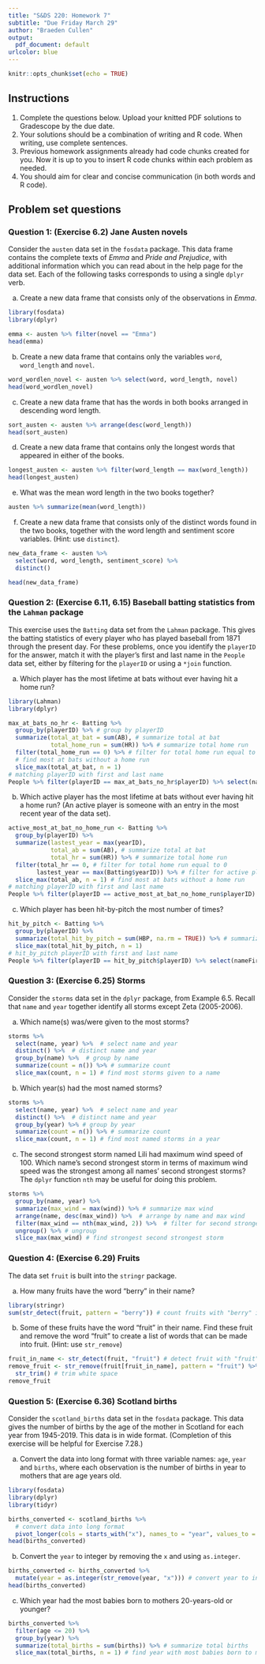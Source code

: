 ```yaml
---
title: "S&DS 220: Homework 7"
subtitle: "Due Friday March 29"
author: "Braeden Cullen"
output:
  pdf_document: default
urlcolor: blue
---
```


```r
knitr::opts_chunk$set(echo = TRUE)
```

## Instructions

1. Complete the questions below.  Upload your knitted PDF solutions to Gradescope by the due date.
2. Your solutions should be a combination of writing and R code.  When writing, use complete sentences.
3. Previous homework assignments already had code chunks created for you.  Now it is up to you to insert R code chunks within each problem as needed.
4. You should aim for clear and concise communication (in both words and R code).

## Problem set questions

### Question 1: (Exercise 6.2) Jane Austen novels

Consider the `austen` data set in the `fosdata` package. This data frame contains the complete texts of *Emma* and *Pride and Prejudice*, with additional information which you can read about in the help page for the data set. Each of the following tasks corresponds to using a single `dplyr` verb.

(a) Create a new data frame that consists only of the observations in *Emma*.

```r
library(fosdata)
library(dplyr)

emma <- austen %>% filter(novel == "Emma")
head(emma)
```
(b) Create a new data frame that contains only the variables `word`, `word_length` and `novel`.

```r
word_wordlen_novel <- austen %>% select(word, word_length, novel)
head(word_wordlen_novel)
```
(c) Create a new data frame that has the words in both books arranged in descending word length.

```r
sort_austen <- austen %>% arrange(desc(word_length))
head(sort_austen)

```
(d) Create a new data frame that contains only the longest words that appeared in either of the books.

```r
longest_austen <- austen %>% filter(word_length == max(word_length))
head(longest_austen)
```
(e) What was the mean word length in the two books together?

```r
austen %>% summarize(mean(word_length))
```

(f) Create a new data frame that consists only of the distinct words found in the two books, together with the word length and sentiment score variables. (Hint: use `distinct`).

```r
new_data_frame <- austen %>%
  select(word, word_length, sentiment_score) %>%
  distinct()

head(new_data_frame)
```

\newpage

### Question 2: (Exercise 6.11, 6.15) Baseball batting statistics from the `Lahman` package

This exercise uses the `Batting` data set from the `Lahman` package. This gives the batting statistics of every player who has played baseball from 1871 through the present day.  For these problems, once you identify the `playerID` for the answer, match it with the player's first and last name in the `People` data set, either by filtering for the `playerID` or using a `*join` function.

(a) Which player has the most lifetime at bats without ever having hit a home run?

```r
library(Lahman)
library(dplyr)

max_at_bats_no_hr <- Batting %>%
  group_by(playerID) %>% # group by playerID
  summarize(total_at_bat = sum(AB), # summarize total at bat
            total_home_run = sum(HR)) %>% # summarize total home run
  filter(total_home_run == 0) %>% # filter for total home run equal to 0
  # find most at bats without a home run
  slice_max(total_at_bat, n = 1) 
# matching playerID with first and last name
People %>% filter(playerID == max_at_bats_no_hr$playerID) %>% select(nameFirst, nameLast)
```

(b) Which active player has the most lifetime at bats without ever having hit a home run? (An active player is someone with an entry in the most recent year of the data set).

```r
active_most_at_bat_no_home_run <- Batting %>%
  group_by(playerID) %>% 
  summarize(lastest_year = max(yearID),
            total_ab = sum(AB), # summarize total at bat
            total_hr = sum(HR)) %>% # summarize total home run
  filter(total_hr == 0, # filter for total home run equal to 0
        lastest_year == max(Batting$yearID)) %>% # filter for active player
  slice_max(total_ab, n = 1) # find most at bats without a home run
# matching playerID with first and last name
People %>% filter(playerID == active_most_at_bat_no_home_run$playerID) %>% select(nameFirst, nameLast)
```

(c) Which player has been hit-by-pitch the most number of times?

```r
hit_by_pitch <- Batting %>%
  group_by(playerID) %>%
  summarize(total_hit_by_pitch = sum(HBP, na.rm = TRUE)) %>% # summarize total hit by pitch
  slice_max(total_hit_by_pitch, n = 1)
# hit_by_pitch playerID with first and last name
People %>% filter(playerID == hit_by_pitch$playerID) %>% select(nameFirst, nameLast)
```
\newpage

### Question 3: (Exercise 6.25) Storms

Consider the `storms` data set in the `dplyr` package, from Example 6.5. Recall that `name` and `year` together identify all storms except Zeta (2005-2006).

(a) Which name(s) was/were given to the most storms?

```r
storms %>%
  select(name, year) %>%  # select name and year
  distinct() %>%  # distinct name and year
  group_by(name) %>%  # group by name
  summarize(count = n()) %>% # summarize count
  slice_max(count, n = 1) # find most storms given to a name
```
(b) Which year(s) had the most named storms?

```r
storms %>%
  select(name, year) %>%  # select name and year
  distinct() %>%  # distinct name and year
  group_by(year) %>% # group by year
  summarize(count = n()) %>% # summarize count
  slice_max(count, n = 1) # find most named storms in a year
```
(c) The second strongest storm named Lili had maximum wind speed of 100. Which name's second strongest storm in terms of maximum wind speed was the strongest among all names' second strongest storms? The `dplyr` function `nth` may be useful for doing this problem.

```r
storms %>%
  group_by(name, year) %>% 
  summarize(max_wind = max(wind)) %>% # summarize max wind
  arrange(name, desc(max_wind)) %>%  # arrange by name and max wind
  filter(max_wind == nth(max_wind, 2)) %>%  # filter for second strongest storm
  ungroup() %>% # ungroup
  slice_max(max_wind) # find strongest second strongest storm
```

\newpage

### Question 4: (Exercise 6.29) Fruits

The data set `fruit` is built into the `stringr` package.

(a) How many fruits have the word "berry" in their name?

```r
library(stringr)
sum(str_detect(fruit, pattern = "berry")) # count fruits with "berry" in their name
```
(b) Some of these fruits have the word "fruit" in their name. Find these fruit and remove the word "fruit" to create a list of words that can be made into fruit. (Hint: use `str_remove`)

```r
fruit_in_name <- str_detect(fruit, "fruit") # detect fruit with "fruit" in their name
remove_fruit <- str_remove(fruit[fruit_in_name], pattern = "fruit") %>% # remove "fruit" from fruit name
  str_trim() # trim white space
remove_fruit
```
\newpage

### Question 5: (Exercise 6.36) Scotland births

Consider the `scotland_births` data set in the `fosdata` package. This data gives the number of births by the age of the mother in Scotland for each year from 1945-2019. This data is in wide format. (Completion of this exercise will be helpful for Exercise 7.28.)

(a) Convert the data into long format with three variable names: `age`, `year` and `births`, where each observation is the number of births in year to mothers that are age years old.

```r
library(fosdata)
library(dplyr)
library(tidyr)

births_converted <- scotland_births %>%
  # convert data into long format
  pivot_longer(cols = starts_with("x"), names_to = "year", values_to = "births")
head(births_converted)
```

(b) Convert the `year` to integer by removing the `x` and using `as.integer`.

```r
births_converted <- births_converted %>%
  mutate(year = as.integer(str_remove(year, "x"))) # convert year to integer
head(births_converted)
```
(c) Which year had the most babies born to mothers 20-years-old or younger?

```r
births_converted %>%
  filter(age <= 20) %>%
  group_by(year) %>%
  summarize(total_births = sum(births)) %>% # summarize total births
  slice_max(total_births, n = 1) # find year with most babies born to mothers 20-years-old or younger

```
